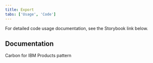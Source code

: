 ```yaml
---
title: Export
tabs: ['Usage', 'Code']
---
```


<PageDescription>

For detailed code usage documentation, see the Storybook link below.

</PageDescription>

## Documentation
Carbon for IBM Products pattern

<Row className="resource-card-group">
    <Column colLg={4} colMd={4} noGutterSm>
        <ResourceCard
        subTitle="Export - Storybook"
        href="https://carbon-for-ibm-products.netlify.app/?path=/story/ibm-products-patterns-export-exportmodal--with-success-message"
        target="_blank"
        aspectRatio="2:1"
        actionIcon="arrowRight"
        />
    </Column>
</Row>